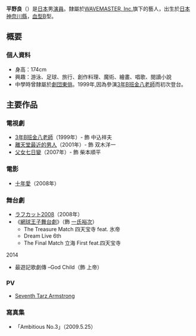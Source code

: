 {{japanese|japanese=平野良|kana=ひらの りょう|romaji=Hirano Ryo}}
'''平野良'''（{{bd|1984年|5月20日|}}）是[[日本|日本]]男[[演員|演員]]。隸屬於[[WAVEMASTER,_Inc.|WAVEMASTER, Inc.]]旗下的藝人，出生於[[日本|日本]][[神奈川縣|神奈川縣]]，[[血型|血型]]B型。

== 概要 ==
=== 個人資料 ===
*身高：174cm
*興趣：游泳、足球、旅行、創作料理、魔術、繪畫、唱歌、閱讀小說
*中學時曾隸屬於[[劇団東俳|劇団東俳]]。1999年,因為參演[[3年B班金八老師|3年B班金八老師]]而初次登台。

== 主要作品 ==
=== 電視劇 ===
*[[3年B班金八老師|3年B班金八老師]]（1999年）- 飾 中込祥夫
*[[離天堂最近的男人|離天堂最近的男人]]（2001年）- 飾 双木洋一
*[[父女七日變|父女七日變]]（2007年）- 飾 柴本順平

=== 電影 ===
*[[十年愛|十年愛]]（2008年）

=== 舞台劇 ===
*[[ラフカット2008|ラフカット2008]]（2008年） 
*《[[網球王子舞台劇|網球王子舞台劇]]》（飾 [[網球王子人物列表|一氏裕次]]）
** The Treasure Match 四天宝寺 feat. 氷帝
** Dream Live 6th
** The Final Match 立海 First feat.四天宝寺
2014
* 最遊記歌劇傳 –God Child（飾 上帝）

=== PV ===
*[[Seventh_Tarz_Armstrong|Seventh Tarz Armstrong]]

===寫真集===
*「Ambitious  No.3」（2009.5.25）